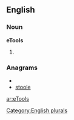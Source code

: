 
==English==

===Noun===
'''eTools'''

# {{plural of|[[eTool]]}}

===Anagrams===
* {{alphagram|eloost}}
* [[stoole#English|stoole]]


[[Category:English plurals]]

[[ar:eTools]]